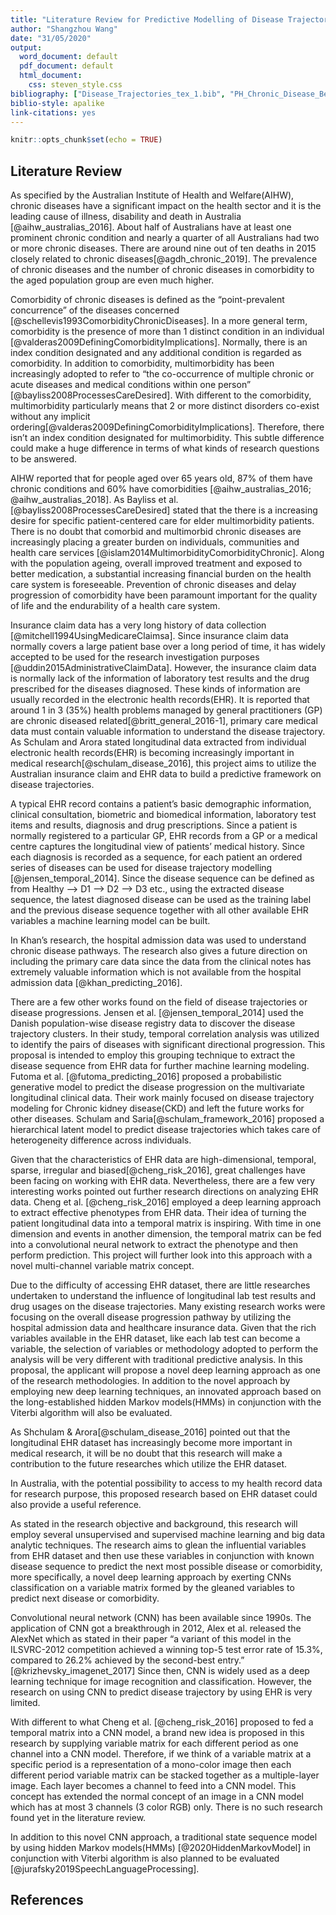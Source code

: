 ```yaml
---
title: "Literature Review for Predictive Modelling of Disease Trajectories"
author: "Shangzhou Wang"
date: "31/05/2020"
output:
  word_document: default
  pdf_document: default
  html_document:
    css: steven_style.css
bibliography: ["Disease_Trajectories_tex_1.bib", "PH_Chronic_Disease_Better.bib"]
biblio-style: apalike
link-citations: yes
---
```


```r
knitr::opts_chunk$set(echo = TRUE)
```

## Literature Review

As specified by the Australian Institute of Health and Welfare(AIHW), chronic diseases have a significant impact on the  health sector and it is the leading cause of illness, disability and death in Australia [@aihw_australias_2016]. About half of Australians have at least one prominent chronic condition and nearly a quarter of all Australians had two or more chronic diseases. There are around nine out of ten deaths in 2015 closely related to chronic diseases[@agdh_chronic_2019]. The prevalence of chronic diseases and the number of chronic diseases in comorbidity to the aged population group are even much higher. 


Comorbidity of chronic diseases is defined as the "point-prevalent concurrence" of the diseases concerned [@schellevis1993ComorbidityChronicDiseases]. In a more general term, comorbidity is the presence of  more than 1 distinct condition in an individual [@valderas2009DefiningComorbidityImplications]. Normally, there is an index condition designated and any additional condition is regarded as comorbidity. In addition to comorbidity, multimorbidity has been increasingly adopted to refer to “the co-occurrence of multiple chronic or acute diseases and medical conditions within one person” [@bayliss2008ProcessesCareDesired]. With different to the comorbidity, multimorbidity particularly means that 2 or more distinct disorders co-exist without any implicit ordering[@valderas2009DefiningComorbidityImplications]. Therefore, there isn't an index condition designated for multimorbidity. This subtle difference could make a huge difference in terms of what kinds of research questions to be answered.

AIHW reported that for people aged over 65 years old, 87% of them have chronic conditions and 60% have comorbidities [@aihw_australias_2016; @aihw_australias_2018]. As Bayliss et al. [@bayliss2008ProcessesCareDesired] stated that the there is a increasing desire for specific patient-centered care for elder multimorbidity patients. There is no doubt that comorbid and multimorbid chronic diseases are increasingly placing a greater burden on individuals, communities and health care services [@islam2014MultimorbidityComorbidityChronic]. Along with the population ageing, overall improved treatment and exposed to better medication, a substantial increasing financial burden on the health care system is foreseeable. Prevention of chronic diseases and delay progression of comorbidity have been paramount important for the quality of life and the endurability of a health care system. 


Insurance claim data has a very long history of data collection [@mitchell1994UsingMedicareClaimsa]. Since insurance claim data normally covers a large patient base over a long period of time, it has widely accepted to be used for the research investigation purposes [@uddin2015AdministrativeClaimData]. However, the insurance claim data is normally lack of the information of laboratory test results and the drug prescribed for the diseases diagnosed. These kinds of information are usually recorded in the electronic health records(EHR). It is reported that around 1 in 3 (35%) health problems managed by general practitioners (GP) are chronic diseased related[@britt_general_2016-1], primary care medical data must contain valuable information to understand the disease trajectory. As Schulam and Arora stated longitudinal data extracted from individual electronic health records(EHR) is becoming increasingly important in medical research[@schulam_disease_2016], this project aims to utilize the Australian insurance claim and EHR data to build a predictive framework on disease trajectories.

A typical EHR record contains a patient's basic demographic information, clinical consultation, biometric and biomedical information, laboratory test items and results, diagnosis and drug prescriptions. Since a patient is normally registered to a particular GP, EHR records from a GP or a medical centre captures the longitudinal view of patients' medical history. Since each diagnosis is recorded as a sequence, for each patient an ordered series of diseases can be used for disease trajectory modelling [@jensen_temporal_2014]. Since the disease sequence can be defined as from Healthy --> D1 --> D2 --> D3 etc., using the extracted disease sequence, the latest diagnosed disease can be used as the training label and the previous disease sequence together with all other available EHR variables a machine learning model can be built.

In Khan's research, the hospital admission data was used to understand chronic disease pathways. The research also gives a future direction on including the primary care data since the data from the clinical notes has extremely valuable information which is not available from the hospital admission data [@khan_predicting_2016].

There are a few other works found on the field of disease trajectories or disease progressions. Jensen et al. [@jensen_temporal_2014] used the Danish population-wise disease registry data to discover the disease trajectory clusters. In their study, temporal correlation analysis was utilized to identify the pairs of diseases with significant directional progression. This proposal is intended to employ this grouping technique to extract the disease sequence from EHR data for further machine learning modeling. Futoma et al. [@futoma_predicting_2016] proposed a probabilistic generative model to predict the disease progression on the multivariate longitudinal clinical data. Their work mainly focused on disease trajectory modeling for Chronic kidney disease(CKD) and left the future works for other diseases. Schulam and Saria[@schulam_framework_2016] proposed a hierarchical latent model to predict disease trajectories which takes care of heterogeneity difference across individuals.

Given that the characteristics of EHR data are high-dimensional, temporal, sparse, irregular and biased[@cheng_risk_2016], great challenges have been facing on working with EHR data. Nevertheless, there are a few very interesting works pointed out further research directions on analyzing EHR data. Cheng et al. [@cheng_risk_2016] employed a deep learning approach to extract effective phenotypes from EHR data. Their idea of turning the patient longitudinal data into a temporal matrix is inspiring. With time in one dimension and events in another dimension, the temporal matrix can be fed into a convolutional neural network to extract the phenotype and then perform prediction. This project will further look into this approach with a novel multi-channel variable matrix concept.


Due to the difficulty of accessing EHR dataset, there are little researches undertaken to understand the influence of longitudinal lab test results and drug usages on the disease trajectories. Many existing research works were focusing on the overall disease progression pathway by utilizing the hospital admission data and healthcare insurance data. Given that the rich variables available in the EHR dataset, like each lab test can become a variable, the selection of variables or methodology adopted to perform the analysis will be very different with traditional predictive analysis. In this proposal, the applicant will propose a novel deep learning approach as one of the research methodologies. In addition to the novel approach by employing new deep learning techniques, an innovated approach based on the long-established hidden Markov models(HMMs) in conjunction with the Viterbi algorithm will also be evaluated. 

As Shchulam & Arora[@schulam_disease_2016] pointed out that the longitudinal EHR dataset has increasingly become more important in medical research, it will be no doubt that this research will make a contribution to the future researches which utilize the EHR dataset. 

In Australia, with the potential possibility to access to my health record data for research purpose, this proposed research based on EHR dataset could also provide a useful reference.

As stated in the research objective and background, this research will employ several unsupervised and supervised machine learning and big data analytic techniques. The research aims to glean the influential variables from EHR dataset and then use these variables in conjunction with known disease sequence to predict the next most possible disease or comorbidity, more specifically, a novel deep learning approach by exerting CNNs classification on a variable matrix formed by the gleaned variables to predict next disease or comorbidity.

Convolutional neural network (CNN) has been available since 1990s. The application of CNN got a breakthrough in 2012, Alex et al. released the AlexNet which as stated in their paper “a variant of this model in the ILSVRC-2012 competition achieved a winning top-5 test error rate of 15.3%, compared to 26.2% achieved by the second-best entry.” [@krizhevsky_imagenet_2017] Since then, CNN is widely used as a deep learning technique for image recognition and classification. However, the research on using CNN to predict disease trajectory by using EHR is very limited.  

With different to what Cheng et al. [@cheng_risk_2016] proposed to fed a temporal matrix into a CNN model, a brand new idea is proposed in this research by supplying variable matrix for each different period as one channel into a CNN model. Therefore, if we think of a variable matrix at a specific period is a representation of a mono-color image then each different period variable matrix can be stacked together as a multiple-layer image. Each layer becomes a channel to feed into a CNN model. This concept has extended the normal concept of an image in a CNN model which has at most 3 channels (3 color RGB) only. There is no such research found yet in the literature review. 

In addition to this novel CNN approach, a traditional state sequence model by using hidden Markov models(HMMs) [@2020HiddenMarkovModel] in conjunction with Viterbi algorithm is also planned to be evaluated [@jurafsky2019SpeechLanguageProcessing].

## References